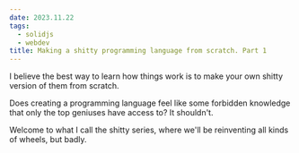 ```yaml
---
date: 2023.11.22
tags:
  - solidjs
  - webdev
title: Making a shitty programming language from scratch. Part 1
---
```


I believe the best way to learn how things work is to make your own shitty version of them from scratch.

Does creating a programming language feel like some forbidden knowledge that only the top geniuses have access to? It shouldn't.

Welcome to what I call the shitty series, where we'll be reinventing all kinds of wheels, but badly.